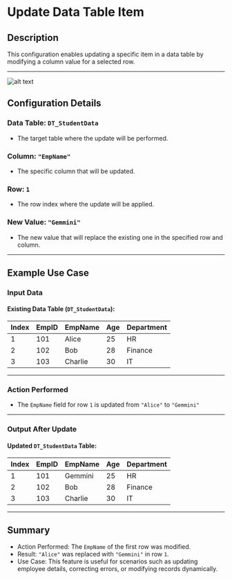 # Update Data Table Item

## Description

This configuration enables updating a specific item in a data table by modifying a column value for a selected row.

---
![alt text](../assets/datatable/update-data-table-item.png)

## Configuration Details

### Data Table: `DT_StudentData`

- The target table where the update will be performed.

### Column: `"EmpName"`

- The specific column that will be updated.

### Row: `1`

- The row index where the update will be applied.

### New Value: `"Gemmini"`

- The new value that will replace the existing one in the specified row and column.

---

## Example Use Case

### Input Data

#### Existing Data Table (`DT_StudentData`):

| Index | EmpID | EmpName  | Age | Department |
|-------|-------|---------|-----|------------|
| 1     | 101   | Alice   | 25  | HR         |
| 2     | 102   | Bob     | 28  | Finance    |
| 3     | 103   | Charlie | 30  | IT         |

---

### Action Performed

- The `EmpName` field for row `1` is updated from `"Alice"` to `"Gemmini"`

---

### Output After Update

#### Updated `DT_StudentData` Table:

| Index | EmpID | EmpName  | Age | Department |
|-------|-------|---------|-----|------------|
| 1     | 101   | Gemmini | 25  | HR         |
| 2     | 102   | Bob     | 28  | Finance    |
| 3     | 103   | Charlie | 30  | IT         |

---

## Summary

- Action Performed: The `EmpName` of the first row was modified.
- Result: `"Alice"` was replaced with `"Gemmini"` in row `1`.
- Use Case: This feature is useful for scenarios such as updating employee details, correcting errors, or modifying records dynamically.